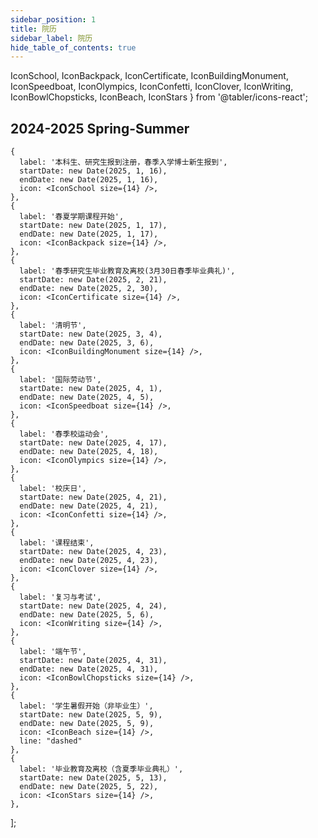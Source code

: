 ---
sidebar_position: 1
title: 院历
sidebar_label: 院历
hide_table_of_contents: true
---

  IconSchool,
  IconBackpack,
  IconCertificate,
  IconBuildingMonument,
  IconSpeedboat,
  IconOlympics,
  IconConfetti,
  IconClover,
  IconWriting,
  IconBowlChopsticks,
  IconBeach,
  IconStars
} from '@tabler/icons-react';

## 2024-2025 Spring-Summer

    {
      label: '本科生、研究生报到注册，春季入学博士新生报到',
      startDate: new Date(2025, 1, 16),
      endDate: new Date(2025, 1, 16),
      icon: <IconSchool size={14} />,
    },
    {
      label: '春夏学期课程开始',
      startDate: new Date(2025, 1, 17),
      endDate: new Date(2025, 1, 17),
      icon: <IconBackpack size={14} />,
    },
    {
      label: '春季研究生毕业教育及离校(3月30日春季毕业典礼)',
      startDate: new Date(2025, 2, 21),
      endDate: new Date(2025, 2, 30),
      icon: <IconCertificate size={14} />,
    },
    {
      label: '清明节',
      startDate: new Date(2025, 3, 4),
      endDate: new Date(2025, 3, 6),
      icon: <IconBuildingMonument size={14} />,
    },
    {
      label: '国际劳动节',
      startDate: new Date(2025, 4, 1),
      endDate: new Date(2025, 4, 5),
      icon: <IconSpeedboat size={14} />,
    },
    {
      label: '春季校运动会',
      startDate: new Date(2025, 4, 17),
      endDate: new Date(2025, 4, 18),
      icon: <IconOlympics size={14} />,
    },
    {
      label: '校庆日',
      startDate: new Date(2025, 4, 21),
      endDate: new Date(2025, 4, 21),
      icon: <IconConfetti size={14} />,
    },
    {
      label: '课程结束',
      startDate: new Date(2025, 4, 23),
      endDate: new Date(2025, 4, 23),
      icon: <IconClover size={14} />,
    },
    {
      label: '复习与考试',
      startDate: new Date(2025, 4, 24),
      endDate: new Date(2025, 5, 6),
      icon: <IconWriting size={14} />,
    },
    {
      label: '端午节',
      startDate: new Date(2025, 4, 31),
      endDate: new Date(2025, 4, 31),
      icon: <IconBowlChopsticks size={14} />,
    },
    {
      label: '学生暑假开始（非毕业生）',
      startDate: new Date(2025, 5, 9),
      endDate: new Date(2025, 5, 9),
      icon: <IconBeach size={14} />,
      line: "dashed"
    },
    {
      label: '毕业教育及离校（含夏季毕业典礼）',
      startDate: new Date(2025, 5, 13),
      endDate: new Date(2025, 5, 22),
      icon: <IconStars size={14} />,
    },
  ];

<AcademicCalendar predefinedRanges={Schedule} />